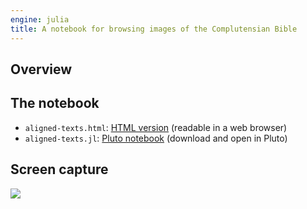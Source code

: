 ```yaml
---
engine: julia
title: A notebook for browsing images of the Complutensian Bible
---
```


## Overview


:::{.callout-warning title="TBA"}
:::

## The notebook

- `aligned-texts.html`: [HTML version](./aligned-texts.html) (readable in a web browser)
- `aligned-texts.jl`: [Pluto notebook](https://raw.githubusercontent.com/neelsmith/complutensian-texts/refs/heads/main/pluto/aligned-texts.jl) (download and open in Pluto)





## Screen capture

![](./aligned-passages.png)


